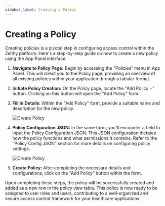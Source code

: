 ```yaml
---
sidebar_label: Creating a Policy
---
```

# Creating a Policy

Creating policies is a pivotal step in configuring access control within the Zelthy platform. Here's a step-by-step guide on how to create a new policy using the App Panel interface:

1. **Navigate to Policy Page:**
   Begin by accessing the "Policies" menu in App Panel. This will direct you to the Policy page, providing an overview of all existing policies within your application through a tabular format.

2. **Initiate Policy Creation:**
   On the Policy page, locate the "Add Policy +" button. Clicking on this button will open the "Add Policy" form.

3. **Fill in Details:**
   Within the "Add Policy" form, provide a suitable name and description for the new policy.
   
   ![Create Policy](/img/create_policy.png)

4. **Policy Configuration JSON:**
   In the same form, you'll encounter a field to input the Policy Configuration JSON. This JSON configuration dictates how the policy functions and what permissions it contains. Refer to the "Policy Config JSON" section for more details on configuring policy settings.

   ![Create Policy](/img/add_policy_form.png)

5. **Create Policy:**
   After completing the necessary details and configurations, click on the "Add Policy" button within the form.

Upon completing these steps, the policy will be successfully created and added as a new row in the policy view table. This policy is now ready to be assigned to user roles and users, contributing to a well-organized and secure access control framework for your healthcare applications.